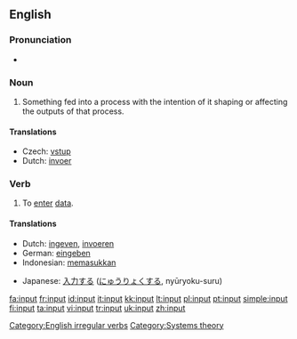 {{wikipedia}}
==English==

===Pronunciation===
*{{IPA|/'ɪnpʊt/}}

===Noun===
{{en-noun}}

# Something fed into a process with the intention of it shaping or affecting the outputs of that process.

====Translations====
{{trans-top|something fed into a process}}
*Czech: [[vstup]] {{m}}
*Dutch: [[invoer]]
{{trans-mid}}
{{trans-bottom}}

===Verb===
{{en-verb|inputs|inputting|input}}

# To [[enter]] [[data]].

====Translations====
{{top}}
*Dutch: [[ingeven]], [[invoeren]]
*German: [[eingeben]]
*Indonesian: [[masuk|memasukkan]]
{{mid}}
*Japanese: [[入力]]する ([[にゅうりょく]]する, nyūryoku-suru)
{{bottom}}

[[Category:English irregular verbs]]
[[Category:Systems theory]]

[[fa:input]]
[[fr:input]]
[[id:input]]
[[it:input]]
[[kk:input]]
[[lt:input]]
[[pl:input]]
[[pt:input]]
[[simple:input]]
[[fi:input]]
[[ta:input]]
[[vi:input]]
[[tr:input]]
[[uk:input]]
[[zh:input]]